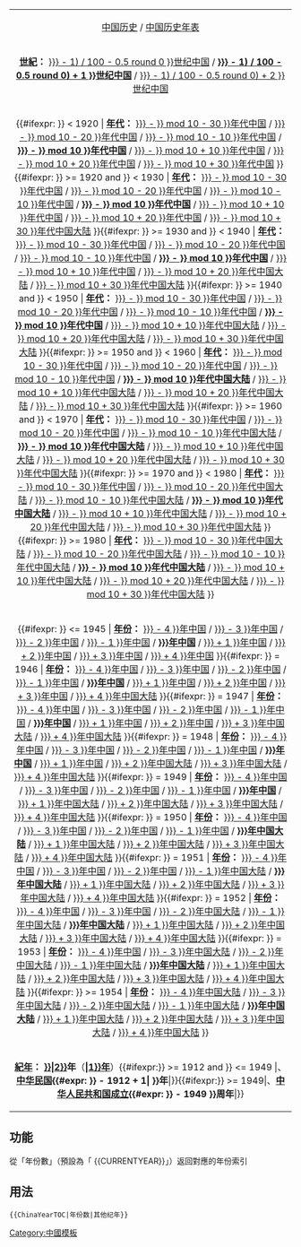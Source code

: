 {| width="100%" style="font-size:smaller;"
|-
| align="center" | [[中国历史]] / [[中国历史年表]]
|-
| '''[[世紀]]：''' [[{{#expr: ({{{1|{{CURRENTYEAR}}}}} - 1) / 100 - 0.5 round 0 }}世纪中国]] / '''[[{{#expr: (({{{1|{{CURRENTYEAR}}}}} - 1) / 100 - 0.5 round 0) + 1 }}世纪中国]]''' / [[{{#expr: (({{{1|{{CURRENTYEAR}}}}} - 1) / 100 - 0.5 round 0) + 2 }}世纪中国]]
|-
| {{#ifexpr: {{{1|{{CURRENTYEAR}}}}} < 1920 | '''[[年代]]：''' [[{{#expr: {{{1|{{CURRENTYEAR}}}}} - {{{1|{{CURRENTYEAR}}}}} mod 10 - 30 }}年代中国]] / [[{{#expr: {{{1|{{CURRENTYEAR}}}}} - {{{1|{{CURRENTYEAR}}}}} mod 10 - 20 }}年代中国]] / [[{{#expr: {{{1|{{CURRENTYEAR}}}}} - {{{1|{{CURRENTYEAR}}}}} mod 10 - 10 }}年代中国]] / '''[[{{#expr: {{{1|{{CURRENTYEAR}}}}} - {{{1|{{CURRENTYEAR}}}}} mod 10 }}年代中国]]''' / [[{{#expr: {{{1|{{CURRENTYEAR}}}}} - {{{1|{{CURRENTYEAR}}}}} mod 10 + 10 }}年代中国]] / [[{{#expr: {{{1|{{CURRENTYEAR}}}}} - {{{1|{{CURRENTYEAR}}}}} mod 10 + 20 }}年代中国]] / [[{{#expr: {{{1|{{CURRENTYEAR}}}}} - {{{1|{{CURRENTYEAR}}}}} mod 10 + 30 }}年代中国]] }}{{#ifexpr: {{{1|{{CURRENTYEAR}}}}} >= 1920 and {{{1|{{CURRENTYEAR}}}}} < 1930 | '''[[年代]]：''' [[{{#expr: {{{1|{{CURRENTYEAR}}}}} - {{{1|{{CURRENTYEAR}}}}} mod 10 - 30 }}年代中国]] / [[{{#expr: {{{1|{{CURRENTYEAR}}}}} - {{{1|{{CURRENTYEAR}}}}} mod 10 - 20 }}年代中国]] / [[{{#expr: {{{1|{{CURRENTYEAR}}}}} - {{{1|{{CURRENTYEAR}}}}} mod 10 - 10 }}年代中国]] / '''[[{{#expr: {{{1|{{CURRENTYEAR}}}}} - {{{1|{{CURRENTYEAR}}}}} mod 10 }}年代中国]]''' / [[{{#expr: {{{1|{{CURRENTYEAR}}}}} - {{{1|{{CURRENTYEAR}}}}} mod 10 + 10 }}年代中国]] / [[{{#expr: {{{1|{{CURRENTYEAR}}}}} - {{{1|{{CURRENTYEAR}}}}} mod 10 + 20 }}年代中国]] / [[{{#expr: {{{1|{{CURRENTYEAR}}}}} - {{{1|{{CURRENTYEAR}}}}} mod 10 + 30 }}年代中国大陆]] }}{{#ifexpr: {{{1|{{CURRENTYEAR}}}}} >= 1930 and {{{1|{{CURRENTYEAR}}}}} < 1940 | '''[[年代]]：''' [[{{#expr: {{{1|{{CURRENTYEAR}}}}} - {{{1|{{CURRENTYEAR}}}}} mod 10 - 30 }}年代中国]] / [[{{#expr: {{{1|{{CURRENTYEAR}}}}} - {{{1|{{CURRENTYEAR}}}}} mod 10 - 20 }}年代中国]] / [[{{#expr: {{{1|{{CURRENTYEAR}}}}} - {{{1|{{CURRENTYEAR}}}}} mod 10 - 10 }}年代中国]] / '''[[{{#expr: {{{1|{{CURRENTYEAR}}}}} - {{{1|{{CURRENTYEAR}}}}} mod 10 }}年代中国]]''' / [[{{#expr: {{{1|{{CURRENTYEAR}}}}} - {{{1|{{CURRENTYEAR}}}}} mod 10 + 10 }}年代中国]] / [[{{#expr: {{{1|{{CURRENTYEAR}}}}} - {{{1|{{CURRENTYEAR}}}}} mod 10 + 20 }}年代中国大陆]] / [[{{#expr: {{{1|{{CURRENTYEAR}}}}} - {{{1|{{CURRENTYEAR}}}}} mod 10 + 30 }}年代中国大陆]] }}{{#ifexpr: {{{1|{{CURRENTYEAR}}}}} >= 1940 and {{{1|{{CURRENTYEAR}}}}} < 1950 | '''[[年代]]：''' [[{{#expr: {{{1|{{CURRENTYEAR}}}}} - {{{1|{{CURRENTYEAR}}}}} mod 10 - 30 }}年代中国]] / [[{{#expr: {{{1|{{CURRENTYEAR}}}}} - {{{1|{{CURRENTYEAR}}}}} mod 10 - 20 }}年代中国]] / [[{{#expr: {{{1|{{CURRENTYEAR}}}}} - {{{1|{{CURRENTYEAR}}}}} mod 10 - 10 }}年代中国]] / '''[[{{#expr: {{{1|{{CURRENTYEAR}}}}} - {{{1|{{CURRENTYEAR}}}}} mod 10 }}年代中国]]''' / [[{{#expr: {{{1|{{CURRENTYEAR}}}}} - {{{1|{{CURRENTYEAR}}}}} mod 10 + 10 }}年代中国大陆]] / [[{{#expr: {{{1|{{CURRENTYEAR}}}}} - {{{1|{{CURRENTYEAR}}}}} mod 10 + 20 }}年代中国大陆]] / [[{{#expr: {{{1|{{CURRENTYEAR}}}}} - {{{1|{{CURRENTYEAR}}}}} mod 10 + 30 }}年代中国大陆]] }}{{#ifexpr: {{{1|{{CURRENTYEAR}}}}} >= 1950 and {{{1|{{CURRENTYEAR}}}}} < 1960 | '''[[年代]]：''' [[{{#expr: {{{1|{{CURRENTYEAR}}}}} - {{{1|{{CURRENTYEAR}}}}} mod 10 - 30 }}年代中国]] / [[{{#expr: {{{1|{{CURRENTYEAR}}}}} - {{{1|{{CURRENTYEAR}}}}} mod 10 - 20 }}年代中国]] / [[{{#expr: {{{1|{{CURRENTYEAR}}}}} - {{{1|{{CURRENTYEAR}}}}} mod 10 - 10 }}年代中国]] / '''[[{{#expr: {{{1|{{CURRENTYEAR}}}}} - {{{1|{{CURRENTYEAR}}}}} mod 10 }}年代中国大陆]]''' / [[{{#expr: {{{1|{{CURRENTYEAR}}}}} - {{{1|{{CURRENTYEAR}}}}} mod 10 + 10 }}年代中国大陆]] / [[{{#expr: {{{1|{{CURRENTYEAR}}}}} - {{{1|{{CURRENTYEAR}}}}} mod 10 + 20 }}年代中国大陆]] / [[{{#expr: {{{1|{{CURRENTYEAR}}}}} - {{{1|{{CURRENTYEAR}}}}} mod 10 + 30 }}年代中国大陆]] }}{{#ifexpr: {{{1|{{CURRENTYEAR}}}}} >= 1960 and {{{1|{{CURRENTYEAR}}}}} < 1970 | '''[[年代]]：''' [[{{#expr: {{{1|{{CURRENTYEAR}}}}} - {{{1|{{CURRENTYEAR}}}}} mod 10 - 30 }}年代中国]] / [[{{#expr: {{{1|{{CURRENTYEAR}}}}} - {{{1|{{CURRENTYEAR}}}}} mod 10 - 20 }}年代中国]] / [[{{#expr: {{{1|{{CURRENTYEAR}}}}} - {{{1|{{CURRENTYEAR}}}}} mod 10 - 10 }}年代中国大陆]] / '''[[{{#expr: {{{1|{{CURRENTYEAR}}}}} - {{{1|{{CURRENTYEAR}}}}} mod 10 }}年代中国大陆]]''' / [[{{#expr: {{{1|{{CURRENTYEAR}}}}} - {{{1|{{CURRENTYEAR}}}}} mod 10 + 10 }}年代中国大陆]] / [[{{#expr: {{{1|{{CURRENTYEAR}}}}} - {{{1|{{CURRENTYEAR}}}}} mod 10 + 20 }}年代中国大陆]] / [[{{#expr: {{{1|{{CURRENTYEAR}}}}} - {{{1|{{CURRENTYEAR}}}}} mod 10 + 30 }}年代中国大陆]] }}{{#ifexpr: {{{1|{{CURRENTYEAR}}}}} >= 1970 and {{{1|{{CURRENTYEAR}}}}} < 1980 | '''[[年代]]：''' [[{{#expr: {{{1|{{CURRENTYEAR}}}}} - {{{1|{{CURRENTYEAR}}}}} mod 10 - 30 }}年代中国]] / [[{{#expr: {{{1|{{CURRENTYEAR}}}}} - {{{1|{{CURRENTYEAR}}}}} mod 10 - 20 }}年代中国大陆]] / [[{{#expr: {{{1|{{CURRENTYEAR}}}}} - {{{1|{{CURRENTYEAR}}}}} mod 10 - 10 }}年代中国大陆]] / '''[[{{#expr: {{{1|{{CURRENTYEAR}}}}} - {{{1|{{CURRENTYEAR}}}}} mod 10 }}年代中国大陆]]''' / [[{{#expr: {{{1|{{CURRENTYEAR}}}}} - {{{1|{{CURRENTYEAR}}}}} mod 10 + 10 }}年代中国大陆]] / [[{{#expr: {{{1|{{CURRENTYEAR}}}}} - {{{1|{{CURRENTYEAR}}}}} mod 10 + 20 }}年代中国大陆]] / [[{{#expr: {{{1|{{CURRENTYEAR}}}}} - {{{1|{{CURRENTYEAR}}}}} mod 10 + 30 }}年代中国大陆]] }}
{{#ifexpr: {{{1|{{CURRENTYEAR}}}}} >= 1980 | '''[[年代]]：''' [[{{#expr: {{{1|{{CURRENTYEAR}}}}} - {{{1|{{CURRENTYEAR}}}}} mod 10 - 30 }}年代中国大陆]] / [[{{#expr: {{{1|{{CURRENTYEAR}}}}} - {{{1|{{CURRENTYEAR}}}}} mod 10 - 20 }}年代中国大陆]] / [[{{#expr: {{{1|{{CURRENTYEAR}}}}} - {{{1|{{CURRENTYEAR}}}}} mod 10 - 10 }}年代中国大陆]] / '''[[{{#expr: {{{1|{{CURRENTYEAR}}}}} - {{{1|{{CURRENTYEAR}}}}} mod 10 }}年代中国大陆]]''' / [[{{#expr: {{{1|{{CURRENTYEAR}}}}} - {{{1|{{CURRENTYEAR}}}}} mod 10 + 10 }}年代中国大陆]] / [[{{#expr: {{{1|{{CURRENTYEAR}}}}} - {{{1|{{CURRENTYEAR}}}}} mod 10 + 20 }}年代中国大陆]] / [[{{#expr: {{{1|{{CURRENTYEAR}}}}} - {{{1|{{CURRENTYEAR}}}}} mod 10 + 30 }}年代中国大陆]] }}
|- 
| {{#ifexpr: {{{1|{{CURRENTYEAR}}}}} <= 1945 | '''[[年|年份]]：''' [[{{#expr: {{{1|{{CURRENTYEAR}}}}} - 4 }}年中国]] / [[{{#expr: {{{1|{{CURRENTYEAR}}}}} - 3 }}年中国]] / [[{{#expr: {{{1|{{CURRENTYEAR}}}}} - 2 }}年中国]] / [[{{#expr: {{{1|{{CURRENTYEAR}}}}} - 1 }}年中国]] / '''[[{{{1|{{CURRENTYEAR}}}}}年中国]]''' / [[{{#expr: {{{1|{{CURRENTYEAR}}}}} + 1 }}年中国]] / [[{{#expr: {{{1|{{CURRENTYEAR}}}}} + 2 }}年中国]] / [[{{#expr: {{{1|{{CURRENTYEAR}}}}} + 3 }}年中国]] / [[{{#expr: {{{1|{{CURRENTYEAR}}}}} + 4 }}年中国]] }}{{#ifexpr: {{{1|{{CURRENTYEAR}}}}} = 1946 | '''[[年|年份]]：''' [[{{#expr: {{{1|{{CURRENTYEAR}}}}} - 4 }}年中国]] / [[{{#expr: {{{1|{{CURRENTYEAR}}}}} - 3 }}年中国]] / [[{{#expr: {{{1|{{CURRENTYEAR}}}}} - 2 }}年中国]] / [[{{#expr: {{{1|{{CURRENTYEAR}}}}} - 1 }}年中国]] / '''[[{{{1|{{CURRENTYEAR}}}}}年中国]]''' / [[{{#expr: {{{1|{{CURRENTYEAR}}}}} + 1 }}年中国]] / [[{{#expr: {{{1|{{CURRENTYEAR}}}}} + 2 }}年中国]] / [[{{#expr: {{{1|{{CURRENTYEAR}}}}} + 3 }}年中国]] / [[{{#expr: {{{1|{{CURRENTYEAR}}}}} + 4 }}年中国大陆]] }}{{#ifexpr: {{{1|{{CURRENTYEAR}}}}} = 1947 | '''[[年|年份]]：''' [[{{#expr: {{{1|{{CURRENTYEAR}}}}} - 4 }}年中国]] / [[{{#expr: {{{1|{{CURRENTYEAR}}}}} - 3 }}年中国]] / [[{{#expr: {{{1|{{CURRENTYEAR}}}}} - 2 }}年中国]] / [[{{#expr: {{{1|{{CURRENTYEAR}}}}} - 1 }}年中国]] / '''[[{{{1|{{CURRENTYEAR}}}}}年中国]]''' / [[{{#expr: {{{1|{{CURRENTYEAR}}}}} + 1 }}年中国]] / [[{{#expr: {{{1|{{CURRENTYEAR}}}}} + 2 }}年中国]] / [[{{#expr: {{{1|{{CURRENTYEAR}}}}} + 3 }}年中国大陆]] / [[{{#expr: {{{1|{{CURRENTYEAR}}}}} + 4 }}年中国大陆]] }}{{#ifexpr: {{{1|{{CURRENTYEAR}}}}} = 1948 | '''[[年|年份]]：''' [[{{#expr: {{{1|{{CURRENTYEAR}}}}} - 4 }}年中国]] / [[{{#expr: {{{1|{{CURRENTYEAR}}}}} - 3 }}年中国]] / [[{{#expr: {{{1|{{CURRENTYEAR}}}}} - 2 }}年中国]] / [[{{#expr: {{{1|{{CURRENTYEAR}}}}} - 1 }}年中国]] / '''[[{{{1|{{CURRENTYEAR}}}}}年中国]]''' / [[{{#expr: {{{1|{{CURRENTYEAR}}}}} + 1 }}年中国]] / [[{{#expr: {{{1|{{CURRENTYEAR}}}}} + 2 }}年中国大陆]] / [[{{#expr: {{{1|{{CURRENTYEAR}}}}} + 3 }}年中国大陆]] / [[{{#expr: {{{1|{{CURRENTYEAR}}}}} + 4 }}年中国大陆]] }}{{#ifexpr: {{{1|{{CURRENTYEAR}}}}} = 1949 | '''[[年|年份]]：''' [[{{#expr: {{{1|{{CURRENTYEAR}}}}} - 4 }}年中国]] / [[{{#expr: {{{1|{{CURRENTYEAR}}}}} - 3 }}年中国]] / [[{{#expr: {{{1|{{CURRENTYEAR}}}}} - 2 }}年中国]] / [[{{#expr: {{{1|{{CURRENTYEAR}}}}} - 1 }}年中国]] / '''[[{{{1|{{CURRENTYEAR}}}}}年中国]]''' / [[{{#expr: {{{1|{{CURRENTYEAR}}}}} + 1 }}年中国大陆]] / [[{{#expr: {{{1|{{CURRENTYEAR}}}}} + 2 }}年中国大陆]] / [[{{#expr: {{{1|{{CURRENTYEAR}}}}} + 3 }}年中国大陆]] / [[{{#expr: {{{1|{{CURRENTYEAR}}}}} + 4 }}年中国大陆]] }}{{#ifexpr: {{{1|{{CURRENTYEAR}}}}} = 1950 | '''[[年|年份]]：''' [[{{#expr: {{{1|{{CURRENTYEAR}}}}} - 4 }}年中国]] / [[{{#expr: {{{1|{{CURRENTYEAR}}}}} - 3 }}年中国]] / [[{{#expr: {{{1|{{CURRENTYEAR}}}}} - 2 }}年中国]] / [[{{#expr: {{{1|{{CURRENTYEAR}}}}} - 1 }}年中国]] / '''[[{{{1|{{CURRENTYEAR}}}}}年中国大陆]]''' / [[{{#expr: {{{1|{{CURRENTYEAR}}}}} + 1 }}年中国大陆]] / [[{{#expr: {{{1|{{CURRENTYEAR}}}}} + 2 }}年中国大陆]] / [[{{#expr: {{{1|{{CURRENTYEAR}}}}} + 3 }}年中国大陆]] / [[{{#expr: {{{1|{{CURRENTYEAR}}}}} + 4 }}年中国大陆]] }}{{#ifexpr: {{{1|{{CURRENTYEAR}}}}} = 1951 | '''[[年|年份]]：''' [[{{#expr: {{{1|{{CURRENTYEAR}}}}} - 4 }}年中国]] / [[{{#expr: {{{1|{{CURRENTYEAR}}}}} - 3 }}年中国]] / [[{{#expr: {{{1|{{CURRENTYEAR}}}}} - 2 }}年中国]] / [[{{#expr: {{{1|{{CURRENTYEAR}}}}} - 1 }}年中国大陆]] / '''[[{{{1|{{CURRENTYEAR}}}}}年中国大陆]]''' / [[{{#expr: {{{1|{{CURRENTYEAR}}}}} + 1 }}年中国大陆]] / [[{{#expr: {{{1|{{CURRENTYEAR}}}}} + 2 }}年中国大陆]] / [[{{#expr: {{{1|{{CURRENTYEAR}}}}} + 3 }}年中国大陆]] / [[{{#expr: {{{1|{{CURRENTYEAR}}}}} + 4 }}年中国大陆]] }}{{#ifexpr: {{{1|{{CURRENTYEAR}}}}} = 1952 | '''[[年|年份]]：''' [[{{#expr: {{{1|{{CURRENTYEAR}}}}} - 4 }}年中国]] / [[{{#expr: {{{1|{{CURRENTYEAR}}}}} - 3 }}年中国]] / [[{{#expr: {{{1|{{CURRENTYEAR}}}}} - 2 }}年中国大陆]] / [[{{#expr: {{{1|{{CURRENTYEAR}}}}} - 1 }}年中国大陆]] / '''[[{{{1|{{CURRENTYEAR}}}}}年中国大陆]]''' / [[{{#expr: {{{1|{{CURRENTYEAR}}}}} + 1 }}年中国大陆]] / [[{{#expr: {{{1|{{CURRENTYEAR}}}}} + 2 }}年中国大陆]] / [[{{#expr: {{{1|{{CURRENTYEAR}}}}} + 3 }}年中国大陆]] / [[{{#expr: {{{1|{{CURRENTYEAR}}}}} + 4 }}年中国大陆]] }}{{#ifexpr: {{{1|{{CURRENTYEAR}}}}} = 1953 | '''[[年|年份]]：''' [[{{#expr: {{{1|{{CURRENTYEAR}}}}} - 4 }}年中国]] / [[{{#expr: {{{1|{{CURRENTYEAR}}}}} - 3 }}年中国大陆]] / [[{{#expr: {{{1|{{CURRENTYEAR}}}}} - 2 }}年中国大陆]] / [[{{#expr: {{{1|{{CURRENTYEAR}}}}} - 1 }}年中国大陆]] / '''[[{{{1|{{CURRENTYEAR}}}}}年中国大陆]]''' / [[{{#expr: {{{1|{{CURRENTYEAR}}}}} + 1 }}年中国大陆]] / [[{{#expr: {{{1|{{CURRENTYEAR}}}}} + 2 }}年中国大陆]] / [[{{#expr: {{{1|{{CURRENTYEAR}}}}} + 3 }}年中国大陆]] / [[{{#expr: {{{1|{{CURRENTYEAR}}}}} + 4 }}年中国大陆]] }}{{#ifexpr: {{{1|{{CURRENTYEAR}}}}} >= 1954 | '''[[年|年份]]：''' [[{{#expr: {{{1|{{CURRENTYEAR}}}}} - 4 }}年中国大陆]] / [[{{#expr: {{{1|{{CURRENTYEAR}}}}} - 3 }}年中国大陆]] / [[{{#expr: {{{1|{{CURRENTYEAR}}}}} - 2 }}年中国大陆]] / [[{{#expr: {{{1|{{CURRENTYEAR}}}}} - 1 }}年中国大陆]] / '''[[{{{1|{{CURRENTYEAR}}}}}年中国大陆]]''' / [[{{#expr: {{{1|{{CURRENTYEAR}}}}} + 1 }}年中国大陆]] / [[{{#expr: {{{1|{{CURRENTYEAR}}}}} + 2 }}年中国大陆]] / [[{{#expr: {{{1|{{CURRENTYEAR}}}}} + 3 }}年中国大陆]] / [[{{#expr: {{{1|{{CURRENTYEAR}}}}} + 4 }}年中国大陆]] }}
|- 
| '''[[紀年]]：''' '''[[{{YearInSexagenaryCycle|{{{1|{{CURRENTYEAR}}}}}|2}}]]年'''（'''[[生肖|{{YearInSexagenaryCycle|{{{1|{{CURRENTYEAR}}}}}|1}}年]]'''）{{#ifexpr:{{{1|{{CURRENTYEAR}}}}} >= 1912 and {{{1|{{CURRENTYEAR}}}}} <= 1949 |、'''[[中華民國大陸時期|中华民国]]{{#expr: {{{1|{{CURRENTYEAR}}}}} - 1912 + 1| }}年'''|}}{{#ifexpr:{{{1|{{CURRENTYEAR}}}}} >= 1949|、'''[[中华人民共和国开国大典|中华人民共和国成立]]{{#expr: {{{1|{{CURRENTYEAR}}}}} - 1949 }}周年'''|}}{{{2|}}}
|}<noinclude>

== 功能 ==
從「年份數」（預設為「 <nowiki>{{CURRENTYEAR}}</nowiki>」）返回對應的年份索引
== 用法 ==
 <nowiki>{{ChinaYearTOC|年份数|其他纪年}} </nowiki>
{{esoteric}}
[[Category:日历模板|{{PAGENAME}}]]
[[Category:中國模板]]
</noinclude>